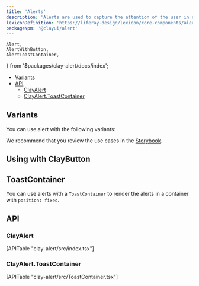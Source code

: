 ```yaml
---
title: 'Alerts'
description: 'Alerts are used to capture the attention of the user in an intrusive way.'
lexiconDefinition: 'https://liferay.design/lexicon/core-components/alerts/'
packageNpm: '@clayui/alert'
---
```


	Alert,
	AlertWithButton,
	AlertToastContainer,
} from '$packages/clay-alert/docs/index';

<div class="nav-toc-absolute">
<div class="nav-toc">

-   [Variants](#variants)
-   [API](#api)
    -   [ClayAlert](#clayalert)
    -   [ClayAlert.ToastContainer](#clayalert.toastcontainer)

</div>
</div>

## Variants

You can use alert with the following variants:

<Alert />

We recommend that you review the use cases in the <a href="https://storybook-clayui.netlify.com/?path=/story/clayalert--default">Storybook</a>.

## Using with ClayButton

<AlertWithButton />

## ToastContainer

You can use alerts with a `ToastContainer` to render the alerts in a container with `position: fixed`.

<AlertToastContainer />

## API

### ClayAlert

<div>[APITable "clay-alert/src/index.tsx"]</div>

### ClayAlert.ToastContainer

<div>[APITable "clay-alert/src/ToastContainer.tsx"]</div>

